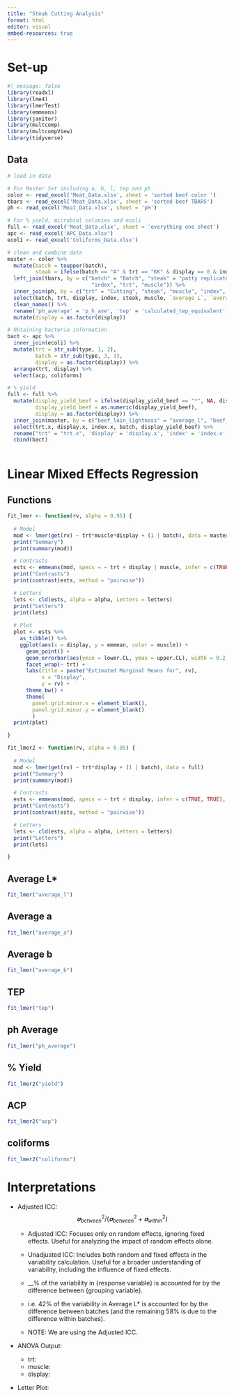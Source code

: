 ```yaml
---
title: "Steak Cutting Analysis"
format: html
editor: visual
embed-resources: true
---
```


# Set-up

```r
#| message: false
library(readxl)
library(lme4)
library(lmerTest)
library(emmeans)
library(janitor)
library(multcomp)
library(multcompView) 
library(tidyverse)
```

## Data

```r
# load in data

# For Master Set including a, b, l, tep and ph 
color <- read_excel('Meat_Data.xlsx', sheet = 'sorted beef color ')
tbars <- read_excel('Meat_Data.xlsx', sheet = 'sorted beef TBARS')
ph <- read_excel('Meat_Data.xlsx', sheet = 'pH')

# For % yield, microbial colonies and ecoli 
full <- read_excel('Meat_Data.xlsx', sheet = 'everything one sheet')
apc <- read_excel('APC_Data.xlsx')
ecoli <- read_excel('Coliforms_Data.xlsx')
```

```r
# clean and combine data
master <- color %>%
  mutate(batch = toupper(batch),
         steak = ifelse(batch == "A" & trt == "KK" & display == 0 & index == 2, "b", steak)) %>%
  left_join(tbars, by = c("batch" = "Batch", "steak" = "patty replicates", "display" = "Display",
                           "index", "trt", "muscle")) %>%
  inner_join(ph, by = c("trt" = "Cutting", "steak", "muscle", "index", "batch", "display")) %>%
  select(batch, trt, display, index, steak, muscle, `average L`, `average a`, `average b`, `calculated TEP equivalent`, `pH-ave`) %>%
  clean_names() %>%
  rename('ph_average' = 'p_h_ave', 'tep' = 'calculated_tep_equivalent') %>%
  mutate(display = as.factor(display))
```

```r
# Obtaining bacteria information 
bact <- apc %>%
  inner_join(ecoli) %>%
  mutate(trt = str_sub(type, 1, 2),
         batch = str_sub(type, 3, 3),
         display = as.factor(display)) %>%
  arrange(trt, display) %>%
  select(acp, coliforms)
```


```r
# % yield 
full <- full %>% 
  mutate(display_yield_beef = ifelse(display_yield_beef == "*", NA, display_yield_beef),
         display_yield_beef = as.numeric(display_yield_beef),
         display = as.factor(display)) %>%
  inner_join(master, by = c("beef_loin_lightness" = "average_l", "beef_loin_yellowness" = "average_b")) %>% #getting batch col 
  select(trt.x, display.x, index.x, batch, display_yield_beef) %>%
  rename("trt" = "trt.x", 'display' = 'display.x', 'index' = 'index.x', 'yield' = 'display_yield_beef') %>%
  cbind(bact)
  
```


# Linear Mixed Effects Regression

## Functions

```r
fit_lmer <- function(rv, alpha = 0.95) {
  
  # Model 
  mod <- lmer(get(rv) ~ trt*muscle*display + (1 | batch), data = master)
  print("Summary")
  print(summary(mod))

  # Contrasts
  ests <- emmeans(mod, specs = ~ trt + display | muscle, infer = c(TRUE, TRUE), level = alpha)
  print("Contrasts")
  print(contrast(ests, method = "pairwise"))

  # Letters 
  lets <- cld(ests, alpha = alpha, Letters = letters)
  print("Letters")
  print(lets)
  
  # Plot 
  plot <- ests %>% 
    as_tibble() %>%
    ggplot(aes(x = display, y = emmean, color = muscle)) +
      geom_point() +
      geom_errorbar(aes(ymin = lower.CL, ymax = upper.CL), width = 0.2) +
      facet_wrap(~ trt) +
      labs(title = paste("Estimated Marginal Means for", rv),
           x = "Display",
           y = rv) +
      theme_bw() +
      theme(
        panel.grid.minor.x = element_blank(),
        panel.grid.minor.y = element_blank()
        ) 
  print(plot)

}

fit_lmer2 <- function(rv, alpha = 0.95) {
  
  # Model 
  mod <- lmer(get(rv) ~ trt*display + (1 | batch), data = full)
  print("Summary")
  print(summary(mod))

  # Contrasts
  ests <- emmeans(mod, specs = ~ trt + display, infer = c(TRUE, TRUE), level = alpha)
  print("Contrasts")
  print(contrast(ests, method = "pairwise"))

  # Letters 
  lets <- cld(ests, alpha = alpha, Letters = letters)
  print("Letters")
  print(lets)

}
```

## Average L\*

```r
fit_lmer("average_l")
```

## Average a

```r
fit_lmer("average_a")
```

## Average b

```r
fit_lmer("average_b")
```

## TEP

```r
fit_lmer("tep")
```

## ph Average

```r
fit_lmer("ph_average")
```

## % Yield 

```r
fit_lmer2("yield")
```

## ACP

```r
fit_lmer2("acp")
```

## coliforms

```r
fit_lmer2("coliforms")
```

# Interpretations

-   Adjusted ICC: $$𝛔^2_{between}/(𝛔^2_{between} + 𝛔^2_{within})$$

    -   Adjusted ICC: Focuses only on random effects, ignoring fixed effects. Useful for analyzing the impact of random effects alone.

    -   Unadjusted ICC: Includes both random and fixed effects in the variability calculation. Useful for a broader understanding of variability, including the influence of fixed effects.

    -   \_\_% of the variability in {response variable} is accounted for by the difference between {grouping variable}.

    -   i.e. 42% of the variability in Average L\* is accounted for by the difference between batches (and the remaining 58% is due to the difference within batches).

    -   NOTE: We are using the Adjusted ICC.

-   ANOVA Output:

    -   trt:
    -   muscle:
    -   display:

-   Letter Plot:
